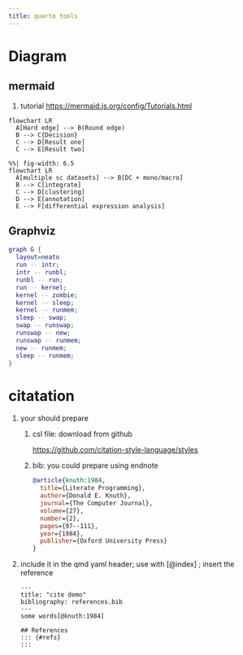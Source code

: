 ```yaml
---
title: quarto tools
---
```


# Diagram

## mermaid

1. tutorial <https://mermaid.js.org/config/Tutorials.html>

```mermaid
flowchart LR
  A[Hard edge] --> B(Round edge)
  B --> C{Decision}
  C --> D[Result one]
  C --> E[Result two]

```

```mermaid

%%| fig-width: 6.5
flowchart LR
  A[multiple sc datasets] --> B[DC + mono/macro]
  B --> C[integrate]
  C --> D[clustering]
  D --> E[annotation]
  E --> F[differential expression analysis]
```

## Graphviz

```dot
graph G {
  layout=neato
  run -- intr;
  intr -- runbl;
  runbl -- run;
  run -- kernel;
  kernel -- zombie;
  kernel -- sleep;
  kernel -- runmem;
  sleep -- swap;
  swap -- runswap;
  runswap -- new;
  runswap -- runmem;
  new -- runmem;
  sleep -- runmem;
}
```



# citatation

  1. your should prepare

      1. csl file: download from github

          <https://github.com/citation-style-language/styles>

      2. bib: you could prepare using endnote


          ```bib
          @article{knuth:1984,
            title={Literate Programming},
            author={Donald E. Knuth},
            journal={The Computer Journal},
            volume={27},
            number={2},
            pages={97--111},
            year={1984},
            publisher={Oxford University Press}
          }

          ```

  2. include it in the qmd yaml header; use with [@index] ; insert the reference

      ```qmd
      ---
      title: "cite demo"
      bibliography: references.bib
      ---
      some words[@knuth:1984]

      ## References
      ::: {#refs}
      :::

      ```



